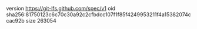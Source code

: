 version https://git-lfs.github.com/spec/v1
oid sha256:81750123c6c70c30a92c2cfbdcc107f1f85f4249953211f4a15382074ccac92b
size 263054
